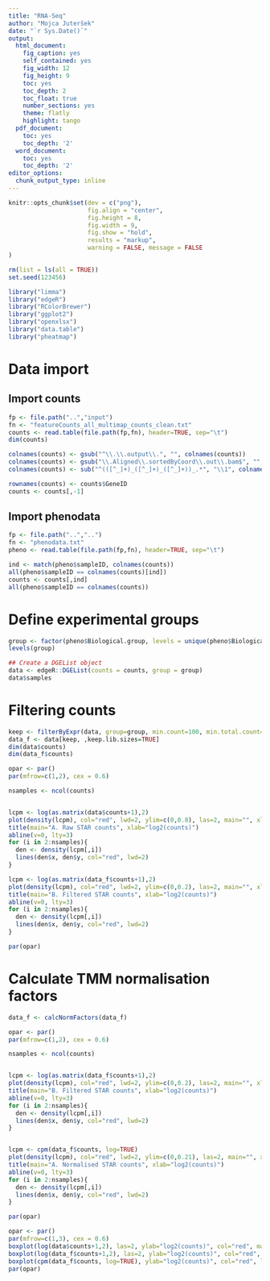 ```yaml
---
title: "RNA-Seq"
author: "Mojca Juteršek"
date: "`r Sys.Date()`"
output:
  html_document:
    fig_caption: yes
    self_contained: yes
    fig_width: 12
    fig_height: 9
    toc: yes
    toc_depth: 2
    toc_float: true
    number_sections: yes
    theme: flatly
    highlight: tango
  pdf_document:
    toc: yes
    toc_depth: '2'
  word_document:
    toc: yes
    toc_depth: '2'
editor_options:
  chunk_output_type: inline
---
```


```r
knitr::opts_chunk$set(dev = c("png"), 
                      fig.align = "center", 
                      fig.height = 8, 
                      fig.width = 9,
                      fig.show = "hold",
                      results = "markup",
                      warning = FALSE, message = FALSE
)

rm(list = ls(all = TRUE))
set.seed(123456)
```

```r
library("limma")
library("edgeR")
library("RColorBrewer")
library("ggplot2")
library("openxlsx")
library("data.table")
library("pheatmap")
```

# Data import

## Import counts

```r
fp <- file.path("..","input")
fn <- "featureCounts_all_multimap_counts_clean.txt"
counts <- read.table(file.path(fp,fn), header=TRUE, sep="\t")
dim(counts)

colnames(counts) <- gsub("^\\.\\.output\\.", "", colnames(counts))
colnames(counts) <- gsub("\\.Aligned\\.sortedByCoord\\.out\\.bam$", "", colnames(counts))
colnames(counts) <- sub("^(([^_]+)_([^_]+)_([^_]+))_.*", "\\1", colnames(counts))

rownames(counts) <- counts$GeneID
counts <- counts[,-1]
```

## Import phenodata

```r
fp <- file.path("..","..")
fn <- "phenodata.txt"
pheno <- read.table(file.path(fp,fn), header=TRUE, sep="\t")
```

```r
ind <- match(pheno$sampleID, colnames(counts))
all(pheno$sampleID == colnames(counts)[ind])
counts <- counts[,ind]
all(pheno$sampleID == colnames(counts))
```

# Define experimental groups

```r
group <- factor(pheno$Biological.group, levels = unique(pheno$Biological.group))
levels(group)
```

```r
## Create a DGEList object 
data <- edgeR::DGEList(counts = counts, group = group)
data$samples

```

# Filtering counts

```r
keep <- filterByExpr(data, group=group, min.count=100, min.total.count=200)
data_f <- data[keep, ,keep.lib.sizes=TRUE]
dim(data$counts)
dim(data_f$counts)

```

```r
opar <- par()
par(mfrow=c(1,2), cex = 0.6)

nsamples <- ncol(counts)


lcpm <- log(as.matrix(data$counts+1),2)
plot(density(lcpm), col="red", lwd=2, ylim=c(0,0.8), las=2, main="", xlab="")
title(main="A. Raw STAR counts", xlab="log2(counts)")
abline(v=0, lty=3)
for (i in 2:nsamples){
  den <- density(lcpm[,i])
  lines(den$x, den$y, col="red", lwd=2)
}

lcpm <- log(as.matrix(data_f$counts+1),2)
plot(density(lcpm), col="red", lwd=2, ylim=c(0,0.2), las=2, main="", xlab="")
title(main="B. Filtered STAR counts", xlab="log2(counts)")
abline(v=0, lty=3)
for (i in 2:nsamples){
  den <- density(lcpm[,i])
  lines(den$x, den$y, col="red", lwd=2)
}

par(opar)
```

# Calculate TMM normalisation factors

```r
data_f <- calcNormFactors(data_f)
```

```r
opar <- par()
par(mfrow=c(1,2), cex = 0.6)

nsamples <- ncol(counts)


lcpm <- log(as.matrix(data_f$counts+1),2)
plot(density(lcpm), col="red", lwd=2, ylim=c(0,0.2), las=2, main="", xlab="")
title(main="B. Filtered STAR counts", xlab="log2(counts)")
abline(v=0, lty=3)
for (i in 2:nsamples){
  den <- density(lcpm[,i])
  lines(den$x, den$y, col="red", lwd=2)
}


lcpm <- cpm(data_f$counts, log=TRUE)
plot(density(lcpm), col="red", lwd=2, ylim=c(0,0.21), las=2, main="", xlab="")
title(main="A. Normalised STAR counts", xlab="log2(counts)")
abline(v=0, lty=3)
for (i in 2:nsamples){
  den <- density(lcpm[,i])
  lines(den$x, den$y, col="red", lwd=2)
}

par(opar)
```

```r
opar <- par()
par(mfrow=c(1,3), cex = 0.6)
boxplot(log(data$counts+1,2), las=2, ylab="log2(counts)", col="red", main="Before filtering")
boxplot(log(data_f$counts+1,2), las=2, ylab="log2(counts)", col="red", main="After filterinf")
boxplot(cpm(data_f$counts, log=TRUE), ylab="log2(counts)", col="red", las=2, main="After normalisation")
par(opar)
```
